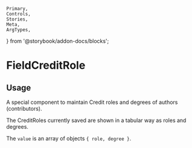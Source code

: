 	Primary,
	Controls,
	Stories,
	Meta,
	ArgTypes,
} from '@storybook/addon-docs/blocks';


<Meta of={FieldCreditRolesStories} />

# FieldCreditRole

## Usage

A special component to maintain Credit roles and degrees of authors (contributors).

The CreditRoles currently saved are shown in a tabular way as roles and degrees.

The `value` is an array of objects `{ role, degree }`.

<Primary />
<Controls />
<Stories />
